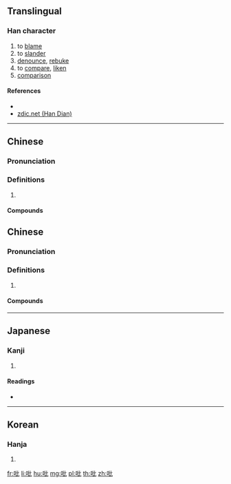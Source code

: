 ==Translingual==

===Han character===
{{Han char|rn=30|rad=口|as=04|sn=7|four=|canj=RPP|ids=⿰口比}}

# to [[blame]]
# to [[slander]]
# [[denounce]], [[rebuke]]
# to [[compare]], [[liken]]
# [[comparison]]

====References====
* {{Han ref|kx=0177.240|dkj=03333|dj=0395.060|hdz=10588.030|uh=5421|ud=21537}}
* [http://www.zdic.net/z/16/js/5421.htm zdic.net (Han Dian)]

----

==Chinese==
{{zh-forms}}

===Pronunciation===
{{zh-pron
|m=bǐ
|mc=y
|oc=y
|cat=
}}

===Definitions===
{{zh-hanzi}}

# {{rfdef|zh}}

====Compounds====
{{zh-der|吡吡|吡啶}}

==Chinese==
{{zh-forms}}

===Pronunciation===
{{zh-pron
|m=bì
|mc=y
|oc=y
|cat=
}}

===Definitions===
{{zh-hanzi}}

# {{rfdef|zh}}

====Compounds====
{{zh-der|吡吡|吡啶}}

----

==Japanese==

===Kanji===
{{ja-kanji|grade=|rs=口04}}

# {{defn|lang=ja|sort=口04}}

====Readings====
* {{ja-readings|on=[[ひつ]] (hitsu), [[びち]] (bichi), [[ひ]] (hi)|kun=[[そしる]] (soshiru)}}

----

==Korean==

===Hanja===
{{ko-hanja|hangeul=필|rv=pil|mr=p'il}}

# {{defn|lang=ko|sort=口04}}

[[fr:吡]]
[[li:吡]]
[[hu:吡]]
[[mg:吡]]
[[pl:吡]]
[[th:吡]]
[[zh:吡]]